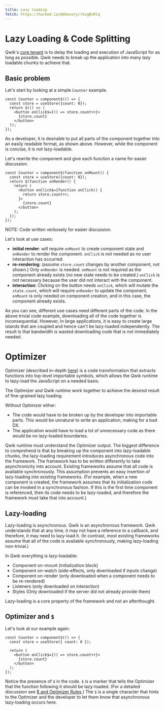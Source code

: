 ```yaml
---
title: Lazy loading
fetch: https://hackmd.io/@mhevery/rkzgBnRlq
---
```


# Lazy Loading & Code Splitting

Qwik's [core tenant](./philosophy.mdx) is to delay the loading and execution of JavaScript for as long as possible. Qwik needs to break up the application into many lazy loadable chunks to achieve that.

## Basic problem

Let's start by looking at a simple `Counter` example.

```tsx
const Counter = component$(() => {
  const store = useStore({count: 0});
  return $(() => (
    <button onClick$={() => store.count++}>
      {store.count}
    </button>
  ));
});
```

As a developer, it is desirable to put all parts of the component together into an easily readable format, as shown above. However, while the component is concise, it is not lazy-loadable.

Let's rewrite the component and give each function a name for easier discussion.

```tsx
const Counter = component$(function onMount() {
  const store = useStore({count: 0});
  return $(function onRender() {
    return (
      <button onClick$={function onClick() {
        return store.count++;
      }>
        {store.count}
      </button>
    );
  });
});
```

NOTE: Code written verbosely for easier discussion.

Let's look at use cases:

- **initial render**: will require `onMount` to create component state and `onRender` to render the component. `onClick` is not needed as no user interaction has occurred.
- **re-rendering**: (assume `store.count` changes by another component, not shown.) Only `onRender` is needed. `onMount` is not required as the component already exists (no new state needs to be created.) `onClick` is not necessary because the user did not interact with the component.
- **interaction**: Clicking on the button needs `onClick`, which will mutate the `state.count`, which will require `onRender` to update the component. `onMount` is only needed on component creation, and in this case, the component already exists.

As you can see, different use cases need different parts of the code. In the above trivial code example, downloading all of the code together is inconsequential. However, In large applications, it is easy to create large islands that are coupled and hence can't be lazy-loaded independently. The result is that bandwidth is wasted downloading code that is not immediately needed.

# Optimizer

Optimizer (described in-depth [here](./optimizer/overview.mdx)) is a code transformation that extracts functions into top-level importable symbols, which allows the Qwik runtime to lazy-load the JavaScript on a needed basis.

The Optimizer and Qwik runtime work together to achieve the desired result of fine-grained lazy loading.

Without Optimizer either:

- The code would have to be broken up by the developer into importable parts. This would be unnatural to write an application, making for a bad DX.
- The application would have to load a lot of unnecessary code as there would be no lazy-loaded boundaries.

Qwik runtime must understand the Optimizer output. The biggest difference to comprehend is that by breaking up the component into lazy-loadable chunks, the lazy-loading requirement introduces asynchronous code into the framework. The framework has to be written differently to take asynchronicity into account. Existing frameworks assume that all code is available synchronously. This assumption prevents an easy insertion of lazy-loading into existing frameworks. (For example, when a new component is created, the framework assumes that its initialization code can be invoked in a synchronous fashion. If this is the first time component is referenced, then its code needs to be lazy-loaded, and therefore the framework must take that into account.)

## Lazy-loading

Lazy-loading is asynchronous. Qwik is an asynchronous framework. Qwik understands that at any time, it may not have a reference to a callback, and therefore, it may need to lazy-load it. (In contrast, most existing frameworks assume that all of the code is available synchronously, making lazy-loading non-trivial.)

In Qwik everything is lazy-loadable:

- Component on-mount (initialization block)
- Component on-watch (side-effects, only downloaded if inputs change)
- Component on-render (only downloaded when a component needs to be re-rendered)
- Listeners (only downloaded on interaction)
- Styles (Only downloaded if the server did not already provide them)

Lazy-loading is a core property of the framework and not an afterthought.

## Optimizer and `$`

Let's look at our example again:

```tsx
const Counter = component$(() => {
  const store = useStore({ count: 0 });

  return (
    <button onClick$={() => store.count++}>
      {store.count}
    </button>
  );
});
```

Notice the presence of `$` in the code. `$` is a marker that tells the Optimizer that the function 
following it should be lazy-loaded. (For a detailed discussion see [$ and Optimizer Rules](./optimizer/rules.mdx).) 
The `$` is a single character that hints to the Optimizer and the developer to let them know 
that asynchronous lazy-loading occurs here.
